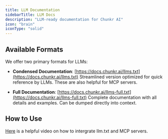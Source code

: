 ```yaml
---
title: LLM Documentation
sidebarTitle: LLM Docs
description: "LLM-ready documentation for Chunkr AI"
icon: "brain"
iconType: "solid"
---
```


## Available Formats

We offer two primary formats for LLMs:

- **Condensed Documentation**: [https://docs.chunkr.ai/llms.txt](https://docs.chunkr.ai/llms.txt)
  Streamlined version optimized for quick reference by LLMs. These are also helpful for MCP servers.

- **Full Documentation**: [https://docs.chunkr.ai/llms-full.txt](https://docs.chunkr.ai/llms-full.txt)
  Complete documentation with all details and examples. Can be dumped directly into context.

## How to Use

[Here](https://youtu.be/fk2WEVZfheI) is a helpful video on how to intergrate llm.txt and MCP servers. 